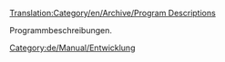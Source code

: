 [[Translation:Category/en/Archive/Program Descriptions]]

Programmbeschreibungen.

[[Category:de/Manual/Entwicklung]]